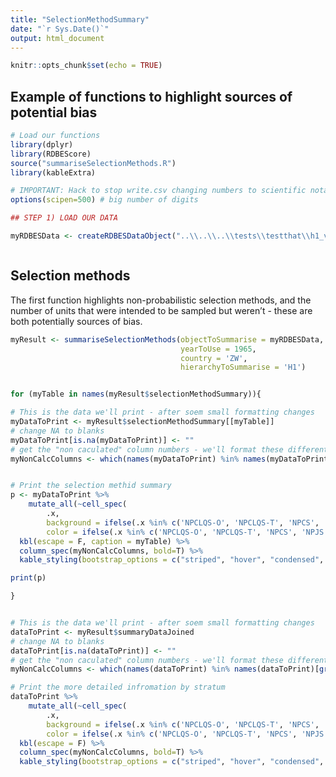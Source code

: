 ```yaml
---
title: "SelectionMethodSummary"
date: "`r Sys.Date()`"
output: html_document
---
```



```r
knitr::opts_chunk$set(echo = TRUE)
```

## Example of functions to highlight sources of potential bias

```r
# Load our functions
library(dplyr)
library(RDBEScore)
source("summariseSelectionMethods.R")
library(kableExtra)
```

```r

# IMPORTANT: Hack to stop write.csv changing numbers to scientific notation
options(scipen=500) # big number of digits

## STEP 1) LOAD OUR DATA

myRDBESData <- createRDBESDataObject("..\\..\\..\\tests\\testthat\\h1_v_1_19")



```

## Selection methods

The first function highlights non-probabilistic selection methods, and the number of units that were intended to be sampled but weren't - these are both potentially sources of bias.

```r


myResult <- summariseSelectionMethods(objectToSummarise = myRDBESData,
                                      yearToUse = 1965,
                                      country = 'ZW',
                                      hierarchyToSummarise = 'H1')


for (myTable in names(myResult$selectionMethodSummary)){

# This is the data we'll print - after soem small formatting changes
myDataToPrint <- myResult$selectionMethodSummary[[myTable]]
# change NA to blanks
myDataToPrint[is.na(myDataToPrint)] <- ""
# get the "non caculated" column numbers - we'll format these differently
myNonCalcColumns <- which(names(myDataToPrint) %in% names(myDataToPrint)[grepl('^..numberNotSampledCalc$',names(myDataToPrint))])


# Print the selection methid summary
p <- myDataToPrint %>% 
    mutate_all(~cell_spec(
        .x,
        background = ifelse(.x %in% c('NPCLQS-O', 'NPCLQS-T', 'NPCS', 'NPJS', 'NPQSRSWOR', 'NPQSRSWR', 'NPQSYSS'), 'red','white'),
        color = ifelse(.x %in% c('NPCLQS-O', 'NPCLQS-T', 'NPCS', 'NPJS', 'NPQSRSWOR', 'NPQSRSWR', 'NPQSYSS'), 'white','black'))) %>%
  kbl(escape = F, caption = myTable) %>%
  column_spec(myNonCalcColumns, bold=T) %>%
  kable_styling(bootstrap_options = c("striped", "hover", "condensed", "responsive"))

print(p)

}


# This is the data we'll print - after soem small formatting changes
dataToPrint <- myResult$summaryDataJoined
# change NA to blanks
dataToPrint[is.na(dataToPrint)] <- ""
# get the "non caculated" column numbers - we'll format these differently
myNonCalcColumns <- which(names(dataToPrint) %in% names(dataToPrint)[grepl('^..numberNotSampledCalc$',names(dataToPrint))])

# Print the more detailed infromation by stratum
dataToPrint %>% 
    mutate_all(~cell_spec(
        .x,
        background = ifelse(.x %in% c('NPCLQS-O', 'NPCLQS-T', 'NPCS', 'NPJS', 'NPQSRSWOR', 'NPQSRSWR', 'NPQSYSS'), 'red','white'),
        color = ifelse(.x %in% c('NPCLQS-O', 'NPCLQS-T', 'NPCS', 'NPJS', 'NPQSRSWOR', 'NPQSRSWR', 'NPQSYSS'), 'white','black'))) %>%
  kbl(escape = F) %>%
  column_spec(myNonCalcColumns, bold=T) %>%
  kable_styling(bootstrap_options = c("striped", "hover", "condensed", "responsive"))

```



